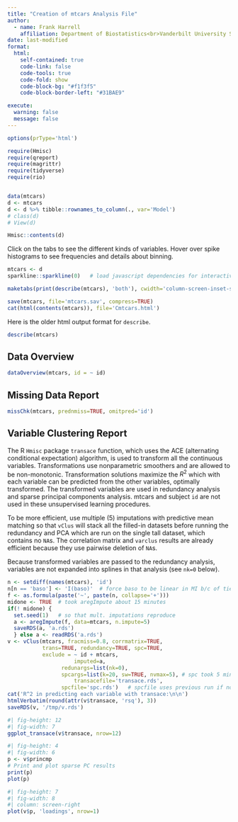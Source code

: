 ```yaml
--- 
title: "Creation of mtcars Analysis File"
author:
  - name: Frank Harrell
    affiliation: Department of Biostatistics<br>Vanderbilt University School of Medicine
date: last-modified
format:
  html:
    self-contained: true
    code-link: false
    code-tools: true
    code-fold: show
    code-block-bg: "#f1f3f5"
    code-block-border-left: "#31BAE9"

execute:
  warning: false
  message: false
---
```


```r
options(prType='html')

require(Hmisc)
require(qreport)
require(magrittr)
require(tidyverse)
require(rio)


data(mtcars)
d <- mtcars
d <- d %>% tibble::rownames_to_column(., var='Model')
# class(d)
# View(d)

Hmisc::contents(d)


```

Click on the tabs to see the different kinds of variables.  Hover over spike histograms to see frequencies and details about binning.

```r
mtcars <- d
sparkline::sparkline(0)   # load javascript dependencies for interactive spike histograms

maketabs(print(describe(mtcars), 'both'), cwidth='column-screen-inset-shaded')
```

```r
save(mtcars, file='mtcars.sav', compress=TRUE)
cat(html(contents(mtcars)), file='Cmtcars.html')
```

Here is the older html output format for `describe`.

```r
describe(mtcars)
```

## Data Overview

```r
dataOverview(mtcars, id = ~ id)
```

## Missing Data Report

```r
missChk(mtcars, prednmiss=TRUE, omitpred='id')
```

## Variable Clustering Report

The R `Hmisc` package `transace` function, which uses the ACE (alternating conditional expectation) algorithm, is used to transform all the continuous variables.  Transformations use nonparametric smoothers and are allowed to be non-monotonic.  Transformation solutions maximize the $R^2$ which with each variable can be predicted from the other variables, optimally transformed.  The transformed variables are used in redundancy analysis and sparse principal components analysis.  mtcars and subject `id` are not used in these unsupervised learning procedures.

To be more efficient, use multiple (5) imputations with predictive mean matching so that `vClus` will stack all the filled-in datasets before running the redundancy and PCA which are run on the single tall dataset, which contains no `NA`s.  The correlation matrix and `varclus` results are already efficient because they use pairwise deletion of `NA`s.

Because transformed variables are passed to the redundancy analysis, variables are not expanded into splines in that analysis (see `nk=0` below).


```r
n <- setdiff(names(mtcars), 'id')
n[n == 'baso'] <- 'I(baso)'  # force baso to be linear in MI b/c of ties
f <- as.formula(paste('~', paste(n, collapse='+')))
midone <- TRUE  # took aregImpute about 15 minutes
if(! midone) {
  set.seed(1)   # so that mult. imputations reproduce
  a <- aregImpute(f, data=mtcars, n.impute=5)
  saveRDS(a, 'a.rds')
  } else a <- readRDS('a.rds')
v <- vClus(mtcars, fracmiss=0.8, corrmatrix=TRUE,
           trans=TRUE, redundancy=TRUE, spc=TRUE,
           exclude = ~ id + mtcars,
                     imputed=a,
                 redunargs=list(nk=0),
                 spcargs=list(k=20, sw=TRUE, nvmax=5), # spc took 5 minutes
                     transacefile='transace.rds',
                 spcfile='spc.rds')   # spcfile uses previous run if nothing changed
cat('R^2 in predicting each variable with transace:\n\n')
htmlVerbatim(round(attr(v$transace, 'rsq'), 3))
saveRDS(v, '/tmp/v.rds')
```

```r
#| fig-height: 12
#| fig-width: 7
ggplot_transace(v$transace, nrow=12)
```

```r
#| fig-height: 4
#| fig-width: 6
p <- v$princmp
# Print and plot sparse PC results
print(p)
plot(p)
```

```r
#| fig-height: 7
#| fig-width: 8
#| column: screen-right
plot(v$p, 'loadings', nrow=1)
```
